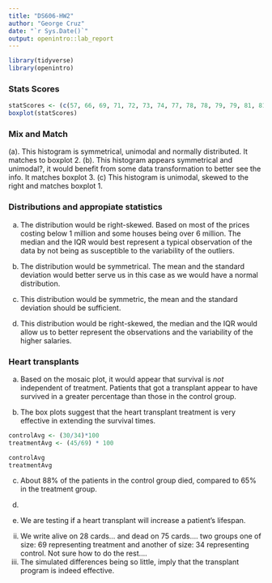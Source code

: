 ```yaml
---
title: "DS606-HW2"
author: "George Cruz"
date: "`r Sys.Date()`"
output: openintro::lab_report
---
```


```r
library(tidyverse)
library(openintro)
```

### Stats Scores

```r
statScores <- (c(57, 66, 69, 71, 72, 73, 74, 77, 78, 78, 79, 79, 81, 81, 82, 83, 83, 88, 89, 94))
boxplot(statScores)
```

### Mix and Match

(a). This histogram is symmetrical, unimodal and normally distributed.  It matches to boxplot 2. 
(b). This histogram appears symmetrical and unimodal?, it would benefit from some data transformation to better see the info.  It matches boxplot 3. 
(c) This histogram is unimodal, skewed to the right and matches boxplot 1. 


### Distributions and appropiate statistics
(a) The distribution would be right-skewed.  Based on most of the prices costing below 1 million and some houses being over 6 million.  The median and the IQR would best represent a typical observation of the data by not being as susceptible to the variability of the outliers. 

(b) The distribution would be symmetrical. The mean and the standard deviation would better serve us in this case as we would have a normal distribution. 

(c) This distribution would be symmetric, the mean and the standard deviation should be sufficient.  

(d) This distribution would be right-skewed, the median and the IQR would allow us to better represent the observations and the variability of the higher salaries. 

### Heart transplants 
(a) Based on the mosaic plot, it would appear that survival is *not* independent of treatment.  Patients that got a transplant appear to have survived in a greater percentage than those in the control group. 

(b) The box plots suggest that the heart transplant treatment is very effective in extending the survival times.

```r
controlAvg <- (30/34)*100
treatmentAvg <- (45/69) * 100

controlAvg 
treatmentAvg
```

(c) About 88% of the patients in the control group died, compared to 65% in the treatment group. 

(d) 
(i) We are testing if a heart transplant will increase a patient's lifespan. 
(ii) We write alive on 28 cards...
and dead on 75 cards....
two groups one of size: 69 representing treatment
and another of size: 34 representing control. 
Not sure how to do the rest....
(iii) The simulated differences being so little, imply that the transplant program is indeed effective. 

